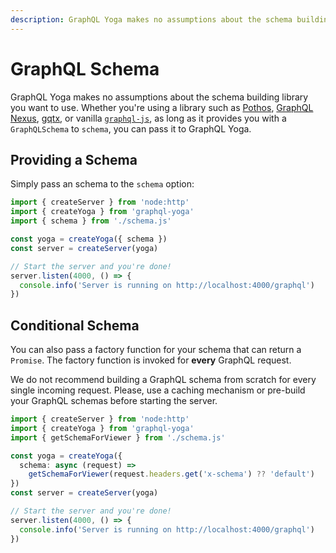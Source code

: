 ```yaml
---
description: GraphQL Yoga makes no assumptions about the schema building library you want to use.
---
```



# GraphQL Schema

GraphQL Yoga makes no assumptions about the schema building library you want to use.
Whether you're using a library such as [Pothos](https://pothos-graphql.dev), [GraphQL Nexus](https://nexusjs.org), [gqtx](https://github.com/sikanhe/gqtx), or vanilla [`graphql-js`](https://graphql.org/graphql-js/type/#graphqlschema),
as long as it provides you with a `GraphQLSchema` to `schema`, you can pass it to GraphQL Yoga.

## Providing a Schema

Simply pass an schema to the `schema` option:

```ts filename="Provide a conditional schema"
import { createServer } from 'node:http'
import { createYoga } from 'graphql-yoga'
import { schema } from './schema.js'

const yoga = createYoga({ schema })
const server = createServer(yoga)

// Start the server and you're done!
server.listen(4000, () => {
  console.info('Server is running on http://localhost:4000/graphql')
})
```

## Conditional Schema

You can also pass a factory function for your schema that can return a `Promise`.
The factory function is invoked for **every** GraphQL request.

<Callout type="warning">
  We do not recommend building a GraphQL schema from scratch for every single
  incoming request. Please, use a caching mechanism or pre-build your GraphQL
  schemas before starting the server.
</Callout>

```ts filename="Provide a sync conditional schema" {6-7}
import { createServer } from 'node:http'
import { createYoga } from 'graphql-yoga'
import { getSchemaForViewer } from './schema.js'

const yoga = createYoga({
  schema: async (request) =>
    getSchemaForViewer(request.headers.get('x-schema') ?? 'default')
})
const server = createServer(yoga)

// Start the server and you're done!
server.listen(4000, () => {
  console.info('Server is running on http://localhost:4000/graphql')
})
```
